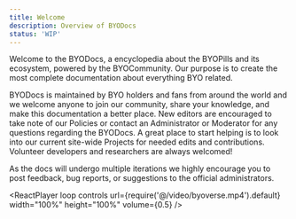 ```yaml
---
title: Welcome
description: Overview of BYODocs
status: 'WIP'
---
```



Welcome to the BYODocs, a encyclopedia about the BYOPills and its ecosystem, powered by the BYOCommunity. Our purpose is to create the most complete documentation about everything BYO related.

BYODocs is maintained by BYO holders and fans from around the world and we welcome anyone to join our community, share your knowledge, and make this documentation a better place. New editors are encouraged to take note of our Policies or contact an Administrator or Moderator for any questions regarding the BYODocs. A great place to start helping is to look into our current site-wide Projects for needed edits and contributions. Volunteer developers and researchers are always welcomed!

As the docs will undergo multiple iterations we highly encourage you to post feedback, bug reports, or suggestions to the official administrators.

<ReactPlayer loop controls url={require('@/video/byoverse.mp4').default} width="100%" height="100%" volume={0.5} />